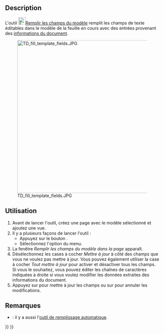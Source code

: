 <languages/>

{{Docnav/fr
|[[TechDraw_PageTemplate/fr|Feuille à partir d'un modèle]]
|[[TechDraw_RedrawPage/fr|Redessiner une feuille]]
|[[TechDraw_Workbench/fr|Atelier TechDraw]]
|IconL=TechDraw_PageTemplate.svg
|IconR=TechDraw_RedrawPage.svg
|IconC=Workbench_TechDraw.svg
}}

{{GuiCommand/fr
|Name=TechDraw FillTemplateFields
|Name/fr=TechDraw Remplir les champs du modèle
|MenuLocation=TechDraw → Feuille → Mettre à jour les champs du modèle
|Workbenches=[[TechDraw_Workbench/fr|TechDraw]]
|Version=0.20
|SeeAlso=
}}

==Description==

L'outil [[Image:TechDraw_FillTemplateFields.svg|24px]][[TechDraw_FillTemplateFields/fr|Remplir les champs du modèle]] remplit les champs de texte éditables dans le modèle de la feuille en cours avec des entrées provenant des [[Std_ProjectInfo/fr|informations du document]].

[[Image:TD_fill_template_fields.JPG|500px]]

<span id="Usage"></span>
==Utilisation==

# Avant de lancer l'outil, créez une page avec le modèle sélectionné et ajoutez une vue.
# Il y a plusieurs façons de lancer l'outil :
#* Appuyez sur le bouton {{Button|[[Image:TechDraw_FillTemplateFields.svg|16px]] [[TechDraw_FillTemplateFields/fr|Mettre à jour les champs du modèle]]}}.
#* Sélectionnez l'option {{MenuCommand|TechDraw → Feuille → [[Image:TechDraw_FillTemplateFields.svg|16px]] Mettre à jour les champs du modèle}} du menu.
# La fenêtre ''Remplir les champs du modèle dans la page'' apparaît.
# Désélectionnez les cases à cocher ''Mettre à jour'' à côté des champs que vous ne voulez pas mettre à jour. Vous pouvez également utiliser la case à cocher ''Tout mettre à jour'' pour activer et désactiver tous les champs. Si vous le souhaitez, vous pouvez éditer les chaînes de caractères indiquées à droite si vous voulez modifier les données extraites des informations du document.
# Appuyez sur {{Button|Ok}} pour mettre à jour les champs ou sur {{Button|Annuler}} pour annuler les modifications.

<span id="Notes"></span>
==Remarques==

* {{Version/fr|1.0}} : il y a aussi l'[[TechDraw_Templates/fr#Description|outil de remplissage automatique]].


{{Docnav/fr
|[[TechDraw_PageTemplate/fr|Feuille à partir d'un modèle]]
|[[TechDraw_RedrawPage/fr|Redessiner une feuille]]
|[[TechDraw_Workbench/fr|Atelier TechDraw]]
|IconL=TechDraw_PageTemplate.svg
|IconR=TechDraw_RedrawPage.svg
|IconC=Workbench_TechDraw.svg
}}

{{TechDraw Tools navi{{#translation:}}}}
{{Userdocnavi{{#translation:}}}}
{{clear}}